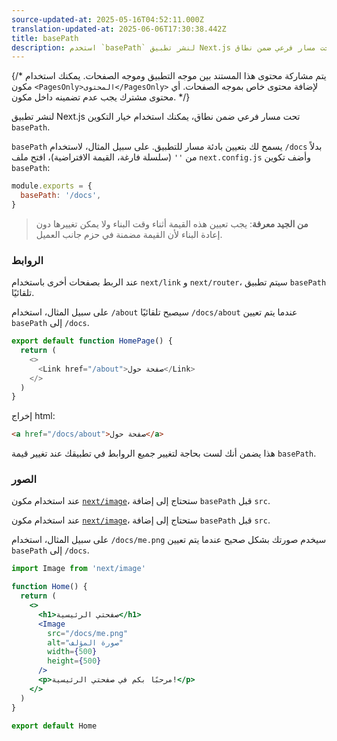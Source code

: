 ```yaml
---
source-updated-at: 2025-05-16T04:52:11.000Z
translation-updated-at: 2025-06-06T17:30:38.442Z
title: basePath
description: استخدم `basePath` لنشر تطبيق Next.js تحت مسار فرعي ضمن نطاق.
---
```


{/* يتم مشاركة محتوى هذا المستند بين موجه التطبيق وموجه الصفحات. يمكنك استخدام مكون `<PagesOnly>المحتوى</PagesOnly>` لإضافة محتوى خاص بموجه الصفحات. أي محتوى مشترك يجب عدم تضمينه داخل مكون. */}

لنشر تطبيق Next.js تحت مسار فرعي ضمن نطاق، يمكنك استخدام خيار التكوين `basePath`.

`basePath` يسمح لك بتعيين بادئة مسار للتطبيق. على سبيل المثال، لاستخدام `/docs` بدلاً من `''` (سلسلة فارغة، القيمة الافتراضية)، افتح ملف `next.config.js` وأضف تكوين `basePath`:

```js filename="next.config.js"
module.exports = {
  basePath: '/docs',
}
```

> **من الجيد معرفة**: يجب تعيين هذه القيمة أثناء وقت البناء ولا يمكن تغييرها دون إعادة البناء لأن القيمة مضمنة في حزم جانب العميل.

### الروابط

عند الربط بصفحات أخرى باستخدام `next/link` و `next/router`، سيتم تطبيق `basePath` تلقائيًا.

على سبيل المثال، استخدام `/about` سيصبح تلقائيًا `/docs/about` عندما يتم تعيين `basePath` إلى `/docs`.

```js
export default function HomePage() {
  return (
    <>
      <Link href="/about">صفحة حول</Link>
    </>
  )
}
```

إخراج html:

```html
<a href="/docs/about">صفحة حول</a>
```

هذا يضمن أنك لست بحاجة لتغيير جميع الروابط في تطبيقك عند تغيير قيمة `basePath`.

### الصور

<AppOnly>

عند استخدام مكون [`next/image`](/docs/app/api-reference/components/image)، ستحتاج إلى إضافة `basePath` قبل `src`.

</AppOnly>

<PagesOnly>

عند استخدام مكون [`next/image`](/docs/pages/api-reference/components/image)، ستحتاج إلى إضافة `basePath` قبل `src`.

</PagesOnly>

على سبيل المثال، استخدام `/docs/me.png` سيخدم صورتك بشكل صحيح عندما يتم تعيين `basePath` إلى `/docs`.

```jsx
import Image from 'next/image'

function Home() {
  return (
    <>
      <h1>صفحتي الرئيسية</h1>
      <Image
        src="/docs/me.png"
        alt="صورة المؤلف"
        width={500}
        height={500}
      />
      <p>مرحبًا بكم في صفحتي الرئيسية!</p>
    </>
  )
}

export default Home
```